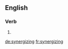 ==English==

===Verb===
{{head|en|present participle}}

# {{present participle of|synergize|lang=en}}

[[de:synergizing]]
[[fr:synergizing]]